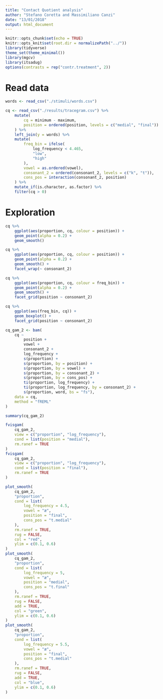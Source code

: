 ```yaml
---
title: "Contact Quotient analysis"
author: "Stefano Coretta and Massimiliano Canzi"
date: "13/01/2018"
output: html_document
---
```


```r
knitr::opts_chunk$set(echo = TRUE)
knitr::opts_knit$set(root.dir = normalizePath("../"))
library(tidyverse)
theme_set(theme_minimal())
library(mgcv)
library(itsadug)
options(contrasts = rep("contr.treatment", 2))
```

# Read data

```r
words <- read_csv("./stimuli/words.csv")

cq <- read_csv("./results/tracegram.csv") %>%
    mutate(
        cq = minimum - maximum,
        position = ordered(position, levels = c("medial", "final"))
    ) %>%
    left_join(y = words) %>%
    mutate(
        freq_bin = ifelse(
            log_frequency < 4.465,
            "low",
            "high"
        ),
        vowel = as.ordered(vowel),
        consonant_2 = ordered(consonant_2, levels = c("k", "t")),
        cons_pos = interaction(consonant_2, position)
    ) %>%
    mutate_if(is.character, as.factor) %>%
    filter(cq > 0)
```

# Exploration

```r
cq %>%
    ggplot(aes(proportion, cq, colour = position)) +
    geom_point(alpha = 0.2) +
    geom_smooth()
```

```r
cq %>%
    ggplot(aes(proportion, cq, colour = position)) +
    geom_point(alpha = 0.2) +
    geom_smooth() +
    facet_wrap(~ consonant_2)
```

```r
cq %>%
    ggplot(aes(proportion, cq, colour = freq_bin)) +
    geom_point(alpha = 0.2) +
    geom_smooth() +
    facet_grid(position ~ consonant_2)
```

```r
cq %>%
    ggplot(aes(freq_bin, cq)) +
    geom_boxplot() +
    facet_grid(position ~ consonant_2)
```



```r
cq_gam_2 <- bam(
    cq ~
        position +
        vowel +
        consonant_2 +
        log_frequency +
        s(proportion) +
        s(proportion, by = position) +
        s(proportion, by = vowel) +
        s(proportion, by = consonant_2) +
        s(proportion, by = cons_pos) +
        ti(proportion, log_frequency) +
        ti(proportion, log_frequency, by = consonant_2) +
        s(proportion, word, bs = "fs"),
    data = cq,
    method = "fREML"
)

summary(cq_gam_2)
```

```r
fvisgam(
    cq_gam_2,
    view = c("proportion", "log_frequency"),
    cond = list(position = "medial"),
    rm.ranef = TRUE
)
fvisgam(
    cq_gam_2,
    view = c("proportion", "log_frequency"),
    cond = list(position = "final"),
    rm.ranef = TRUE
)
```

```r
plot_smooth(
    cq_gam_2,
    "proportion",
    cond = list(
        log_frequency = 4.5,
        vowel = "æ",
        position = "final",
        cons_pos = "t.medial"
    ),
    rm.ranef = TRUE,
    rug = FALSE,
    col = "red",
    ylim = c(0.1, 0.6)
)
plot_smooth(
    cq_gam_2,
    "proportion",
    cond = list(
        log_frequency = 5,
        vowel = "æ",
        position = "medial",
        cons_pos = "t.final"
    ),
    rm.ranef = TRUE,
    rug = FALSE,
    add = TRUE,
    col = "green",
    ylim = c(0.1, 0.6)
)
plot_smooth(
    cq_gam_2,
    "proportion",
    cond = list(
        log_frequency = 5.5,
        vowel = "æ",
        position = "final",
        cons_pos = "t.medial"
    ),
    rm.ranef = TRUE,
    rug = FALSE,
    add = TRUE,
    col = "blue",
    ylim = c(0.1, 0.6)
)
```

